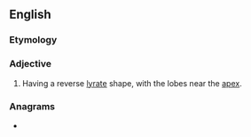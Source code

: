 ==English==

===Etymology===
{{prefix|en|ob|lyrate}}

===Adjective===
{{en-adj|-}}

# {{lb|en|botany|of leaves}} Having a reverse [[lyrate]] shape, with the lobes near the [[apex]].

===Anagrams===
* {{anagrams|en|a=abelorty|borylate}}